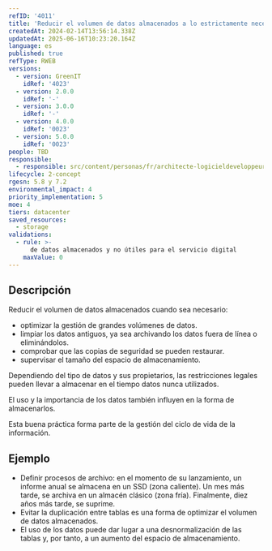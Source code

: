 ```yaml
---
refID: '4011'
title: 'Reducir el volumen de datos almacenados a lo estrictamente necesario'
createdAt: 2024-02-14T13:56:14.338Z
updatedAt: 2025-06-16T10:23:20.164Z
language: es
published: true
refType: RWEB
versions:
  - version: GreenIT
    idRef: '4023'
  - version: 2.0.0
    idRef: '-'
  - version: 3.0.0
    idRef: '-'
  - version: 4.0.0
    idRef: '0023'
  - version: 5.0.0
    idRef: '0023'
people: TBD
responsible:
  - responsible: src/content/personas/fr/architecte-logicieldeveloppeur.mdx
lifecycle: 2-concept
rgesn: 5.8 y 7.2
environmental_impact: 4
priority_implementation: 5
moe: 4
tiers: datacenter
saved_resources:
  - storage
validations:
  - rule: >-
      de datos almacenados y no útiles para el servicio digital
    maxValue: 0
---
```


## Descripción

Reducir el volumen de datos almacenados cuando sea necesario:
* optimizar la gestión de grandes volúmenes de datos.
* limpiar los datos antiguos, ya sea archivando los datos fuera de línea o eliminándolos.
* comprobar que las copias de seguridad se pueden restaurar.
* supervisar el tamaño del espacio de almacenamiento.

Dependiendo del tipo de datos y sus propietarios, las restricciones legales pueden llevar a almacenar en el tiempo datos nunca utilizados.

El uso y la importancia de los datos también influyen en la forma de almacenarlos.

Esta buena práctica forma parte de la gestión del ciclo de vida de la información.

## Ejemplo

* Definir procesos de archivo: en el momento de su lanzamiento, un informe anual se almacena en un SSD (zona caliente). Un mes más tarde, se archiva en un almacén clásico (zona fría). Finalmente, diez años más tarde, se suprime.
* Evitar la duplicación entre tablas es una forma de optimizar el volumen de datos almacenados.
* El uso de los datos puede dar lugar a una desnormalización de las tablas y, por tanto, a un aumento del espacio de almacenamiento.


